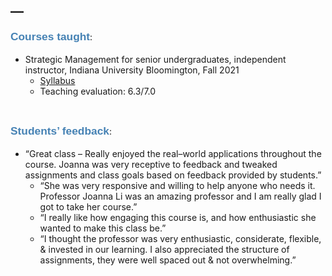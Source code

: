 ---
---

<link rel="stylesheet" href="style.css" type="text/css">

**<span style="color:#4682b4; font-size: 13pt; font-family:'Arial'">Courses taught<span>**:
<p style="color:#778899; font-size: 13pt; font-family:'Arial'">
  + Strategic Management for senior undergraduates, independent instructor, Indiana University Bloomington, Fall 2021 
    + [Syllabus](files/course/Syllabus J375_Joanna Li Fall 2021.pdf)
    + Teaching evaluation: 6.3/7.0 </p>

&nbsp;

**<span style="color:#4682b4; font-size: 13pt; font-family:'Arial'">Students' feedback<span>**:

<p style="color:#778899; font-size: 13pt; font-family:'Arial'">
  + "Great class – Really enjoyed the real–world applications throughout the course. Joanna was very receptive to feedback and tweaked assignments and class goals based on feedback provided by students."
  + "She was very responsive and willing to help anyone who needs it. Professor Joanna Li was an amazing professor and I am really glad I got to take her course."
  + "I really like how engaging this course is, and how enthusiastic she wanted to make this class be."
  + "I thought the professor was very enthusiastic, considerate, flexible, & invested in our learning. I also appreciated the structure of assignments, they were well spaced out & not overwhelming."</p>